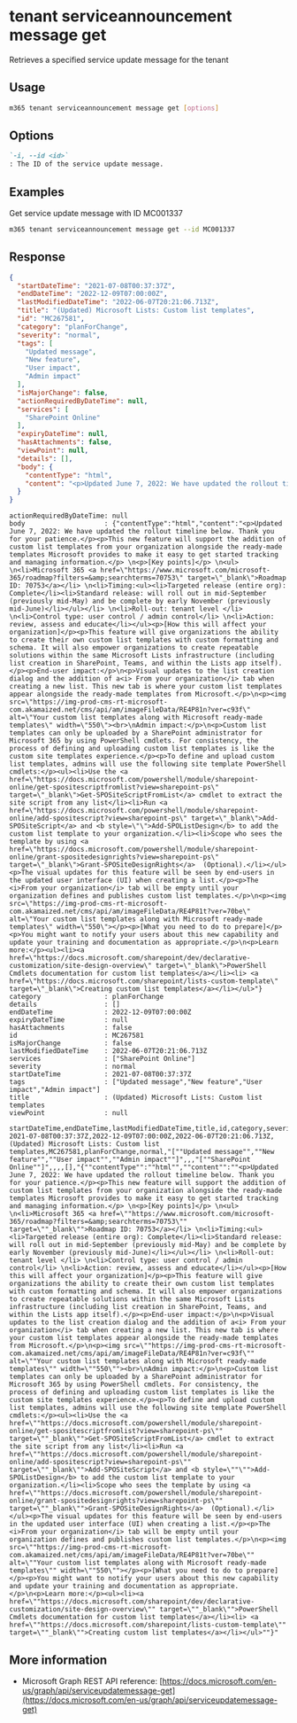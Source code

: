 
# tenant serviceannouncement message get

Retrieves a specified service update message for the tenant

## Usage

```sh
m365 tenant serviceannouncement message get [options]
```

## Options

```md defintion-list
`-i, --id <id>`
: The ID of the service update message.
```

<Global />

## Examples

Get service update message with ID MC001337

```sh
m365 tenant serviceannouncement message get --id MC001337
```

## Response

<Tabs>
  <TabItem value="json" label="JSON">

  ```json
  {
    "startDateTime": "2021-07-08T00:37:37Z",
    "endDateTime": "2022-12-09T07:00:00Z",
    "lastModifiedDateTime": "2022-06-07T20:21:06.713Z",
    "title": "(Updated) Microsoft Lists: Custom list templates",
    "id": "MC267581",
    "category": "planForChange",
    "severity": "normal",
    "tags": [
      "Updated message",
      "New feature",
      "User impact",
      "Admin impact"
    ],
    "isMajorChange": false,
    "actionRequiredByDateTime": null,
    "services": [
      "SharePoint Online"
    ],
    "expiryDateTime": null,
    "hasAttachments": false,
    "viewPoint": null,
    "details": [],
    "body": {
      "contentType": "html",
      "content": "<p>Updated June 7, 2022: We have updated the rollout timeline below. Thank you for your patience.</p><p>This new feature will support the addition of custom list templates from your organization alongside the ready-made templates Microsoft provides to make it easy to get started tracking and managing information.</p> \\\n<p>[Key points]</p> \\\n<ul> \\\n<li>Microsoft 365 <a href=\"https://www.microsoft.com/microsoft-365/roadmap?filters=&amp;searchterms=70753\" target=\"_blank\">Roadmap ID: 70753</a></li> \\\n<li>Timing:<ul><li>Targeted release (entire org): Complete</li><li>Standard release: will roll out in mid-September (previously mid-May) and be complete by early November (previously mid-June)</li></ul></li> \\\n<li>Roll-out: tenant level </li> \\\n<li>Control type: user control / admin control</li> \\\n<li>Action: review, assess and educate</li></ul><p>[How this will affect your organization]</p><p>This feature will give organizations the ability to create their own custom list templates with custom formatting and schema. It will also empower organizations to create repeatable solutions within the same Microsoft Lists infrastructure (including list creation in SharePoint, Teams, and within the Lists app itself).</p><p>End-user impact:</p>\\\n<p>Visual updates to the list creation dialog and the addition of a<i> From your organization</i> tab when creating a new list. This new tab is where your custom list templates appear alongside the ready-made templates from Microsoft.</p>\\\n<p><img src=\"https://img-prod-cms-rt-microsoft-com.akamaized.net/cms/api/am/imageFileData/RE4P81n?ver=c93f\" alt=\"Your custom list templates along with Microsoft ready-made templates\" width=\"550\"><br>\\\nAdmin impact:</p>\\\n<p>Custom list templates can only be uploaded by a SharePoint administrator for Microsoft 365 by using PowerShell cmdlets. For consistency, the process of defining and uploading custom list templates is like the custom site templates experience.</p><p>To define and upload custom list templates, admins will use the following site template PowerShell cmdlets:</p><ul><li>Use the <a href=\"https://docs.microsoft.com/powershell/module/sharepoint-online/get-spositescriptfromlist?view=sharepoint-ps\" target=\"_blank\">Get-SPOSiteScriptFromList</a> cmdlet to extract the site script from any list</li><li>Run <a href=\"https://docs.microsoft.com/powershell/module/sharepoint-online/add-spositescript?view=sharepoint-ps\" target=\"_blank\">Add-SPOSiteScript</a> and <b style=\"\">Add-SPOListDesign</b> to add the custom list template to your organization.</li><li>Scope who sees the template by using <a href=\"https://docs.microsoft.com/powershell/module/sharepoint-online/grant-spositedesignrights?view=sharepoint-ps\" target=\"_blank\">Grant-SPOSiteDesignRights</a>  (Optional).</li></ul><p>The visual updates for this feature will be seen by end-users in the updated user interface (UI) when creating a list.</p><p>The <i>From your organization</i> tab will be empty until your organization defines and publishes custom list templates.</p>\\\n<p><img src=\"https://img-prod-cms-rt-microsoft-com.akamaized.net/cms/api/am/imageFileData/RE4P81t?ver=70be\" alt=\"Your custom list templates along with Microsoft ready-made templates\" width=\"550\"></p><p>[What you need to do to prepare]</p><p>You might want to notify your users about this new capability and update your training and documentation as appropriate.</p>\\\n<p>Learn more:</p><ul><li><a href=\"https://docs.microsoft.com/sharepoint/dev/declarative-customization/site-design-overview\" target=\"_blank\">PowerShell Cmdlets documentation for custom list templates</a></li><li> <a href=\"https://docs.microsoft.com/sharepoint/lists-custom-template\" target=\"_blank\">Creating custom list templates</a></li></ul>"
    }
  }
  ```

  </TabItem>
  <TabItem value="text" label="Text">

  ```text
  actionRequiredByDateTime: null
  body                    : {"contentType":"html","content":"<p>Updated June 7, 2022: We have updated the rollout timeline below. Thank you for your patience.</p><p>This new feature will support the addition of custom list templates from your organization alongside the ready-made templates Microsoft provides to make it easy to get started tracking and managing information.</p> \n<p>[Key points]</p> \n<ul> \n<li>Microsoft 365 <a href=\"https://www.microsoft.com/microsoft-365/roadmap?filters=&amp;searchterms=70753\" target=\"_blank\">Roadmap ID: 70753</a></li> \n<li>Timing:<ul><li>Targeted release (entire org): Complete</li><li>Standard release: will roll out in mid-September (previously mid-May) and be complete by early November (previously mid-June)</li></ul></li> \n<li>Roll-out: tenant level </li> \n<li>Control type: user control / admin control</li> \n<li>Action: review, assess and educate</li></ul><p>[How this will affect your organization]</p><p>This feature will give organizations the ability to create their own custom list templates with custom formatting and schema. It will also empower organizations to create repeatable solutions within the same Microsoft Lists infrastructure (including list creation in SharePoint, Teams, and within the Lists app itself).</p><p>End-user impact:</p>\n<p>Visual updates to the list creation dialog and the addition of a<i> From your organization</i> tab when creating a new list. This new tab is where your custom list templates appear alongside the ready-made templates from Microsoft.</p>\n<p><img src=\"https://img-prod-cms-rt-microsoft-com.akamaized.net/cms/api/am/imageFileData/RE4P81n?ver=c93f\" alt=\"Your custom list templates along with Microsoft ready-made templates\" width=\"550\"><br>\nAdmin impact:</p>\n<p>Custom list templates can only be uploaded by a SharePoint administrator for Microsoft 365 by using PowerShell cmdlets. For consistency, the process of defining and uploading custom list templates is like the custom site templates experience.</p><p>To define and upload custom list templates, admins will use the following site template PowerShell cmdlets:</p><ul><li>Use the <a href=\"https://docs.microsoft.com/powershell/module/sharepoint-online/get-spositescriptfromlist?view=sharepoint-ps\" target=\"_blank\">Get-SPOSiteScriptFromList</a> cmdlet to extract the site script from any list</li><li>Run <a href=\"https://docs.microsoft.com/powershell/module/sharepoint-online/add-spositescript?view=sharepoint-ps\" target=\"_blank\">Add-SPOSiteScript</a> and <b style=\"\">Add-SPOListDesign</b> to add the custom list template to your organization.</li><li>Scope who sees the template by using <a href=\"https://docs.microsoft.com/powershell/module/sharepoint-online/grant-spositedesignrights?view=sharepoint-ps\" target=\"_blank\">Grant-SPOSiteDesignRights</a>  (Optional).</li></ul><p>The visual updates for this feature will be seen by end-users in the updated user interface (UI) when creating a list.</p><p>The <i>From your organization</i> tab will be empty until your organization defines and publishes custom list templates.</p>\n<p><img src=\"https://img-prod-cms-rt-microsoft-com.akamaized.net/cms/api/am/imageFileData/RE4P81t?ver=70be\" alt=\"Your custom list templates along with Microsoft ready-made templates\" width=\"550\"></p><p>[What you need to do to prepare]</p><p>You might want to notify your users about this new capability and update your training and documentation as appropriate.</p>\n<p>Learn more:</p><ul><li><a href=\"https://docs.microsoft.com/sharepoint/dev/declarative-customization/site-design-overview\" target=\"_blank\">PowerShell Cmdlets documentation for custom list templates</a></li><li> <a href=\"https://docs.microsoft.com/sharepoint/lists-custom-template\" target=\"_blank\">Creating custom list templates</a></li></ul>"}
  category                : planForChange
  details                 : []
  endDateTime             : 2022-12-09T07:00:00Z
  expiryDateTime          : null
  hasAttachments          : false
  id                      : MC267581
  isMajorChange           : false
  lastModifiedDateTime    : 2022-06-07T20:21:06.713Z
  services                : ["SharePoint Online"]
  severity                : normal
  startDateTime           : 2021-07-08T00:37:37Z
  tags                    : ["Updated message","New feature","User impact","Admin impact"]
  title                   : (Updated) Microsoft Lists: Custom list templates
  viewPoint               : null
  ```

  </TabItem>
  <TabItem value="csv" label="CSV">

  ```csv
  startDateTime,endDateTime,lastModifiedDateTime,title,id,category,severity,tags,isMajorChange,actionRequiredByDateTime,services,expiryDateTime,hasAttachments,viewPoint,details,body
  2021-07-08T00:37:37Z,2022-12-09T07:00:00Z,2022-06-07T20:21:06.713Z,(Updated) Microsoft Lists: Custom list templates,MC267581,planForChange,normal,"[""Updated message"",""New feature"",""User impact"",""Admin impact""]",,,"[""SharePoint Online""]",,,,[],"{""contentType"":""html"",""content"":""<p>Updated June 7, 2022: We have updated the rollout timeline below. Thank you for your patience.</p><p>This new feature will support the addition of custom list templates from your organization alongside the ready-made templates Microsoft provides to make it easy to get started tracking and managing information.</p> \n<p>[Key points]</p> \n<ul> \n<li>Microsoft 365 <a href=\""https://www.microsoft.com/microsoft-365/roadmap?filters=&amp;searchterms=70753\"" target=\""_blank\"">Roadmap ID: 70753</a></li> \n<li>Timing:<ul><li>Targeted release (entire org): Complete</li><li>Standard release: will roll out in mid-September (previously mid-May) and be complete by early November (previously mid-June)</li></ul></li> \n<li>Roll-out: tenant level </li> \n<li>Control type: user control / admin control</li> \n<li>Action: review, assess and educate</li></ul><p>[How this will affect your organization]</p><p>This feature will give organizations the ability to create their own custom list templates with custom formatting and schema. It will also empower organizations to create repeatable solutions within the same Microsoft Lists infrastructure (including list creation in SharePoint, Teams, and within the Lists app itself).</p><p>End-user impact:</p>\n<p>Visual updates to the list creation dialog and the addition of a<i> From your organization</i> tab when creating a new list. This new tab is where your custom list templates appear alongside the ready-made templates from Microsoft.</p>\n<p><img src=\""https://img-prod-cms-rt-microsoft-com.akamaized.net/cms/api/am/imageFileData/RE4P81n?ver=c93f\"" alt=\""Your custom list templates along with Microsoft ready-made templates\"" width=\""550\""><br>\nAdmin impact:</p>\n<p>Custom list templates can only be uploaded by a SharePoint administrator for Microsoft 365 by using PowerShell cmdlets. For consistency, the process of defining and uploading custom list templates is like the custom site templates experience.</p><p>To define and upload custom list templates, admins will use the following site template PowerShell cmdlets:</p><ul><li>Use the <a href=\""https://docs.microsoft.com/powershell/module/sharepoint-online/get-spositescriptfromlist?view=sharepoint-ps\"" target=\""_blank\"">Get-SPOSiteScriptFromList</a> cmdlet to extract the site script from any list</li><li>Run <a href=\""https://docs.microsoft.com/powershell/module/sharepoint-online/add-spositescript?view=sharepoint-ps\"" target=\""_blank\"">Add-SPOSiteScript</a> and <b style=\""\"">Add-SPOListDesign</b> to add the custom list template to your organization.</li><li>Scope who sees the template by using <a href=\""https://docs.microsoft.com/powershell/module/sharepoint-online/grant-spositedesignrights?view=sharepoint-ps\"" target=\""_blank\"">Grant-SPOSiteDesignRights</a>  (Optional).</li></ul><p>The visual updates for this feature will be seen by end-users in the updated user interface (UI) when creating a list.</p><p>The <i>From your organization</i> tab will be empty until your organization defines and publishes custom list templates.</p>\n<p><img src=\""https://img-prod-cms-rt-microsoft-com.akamaized.net/cms/api/am/imageFileData/RE4P81t?ver=70be\"" alt=\""Your custom list templates along with Microsoft ready-made templates\"" width=\""550\""></p><p>[What you need to do to prepare]</p><p>You might want to notify your users about this new capability and update your training and documentation as appropriate.</p>\n<p>Learn more:</p><ul><li><a href=\""https://docs.microsoft.com/sharepoint/dev/declarative-customization/site-design-overview\"" target=\""_blank\"">PowerShell Cmdlets documentation for custom list templates</a></li><li> <a href=\""https://docs.microsoft.com/sharepoint/lists-custom-template\"" target=\""_blank\"">Creating custom list templates</a></li></ul>""}"
  ```

  </TabItem>
</Tabs>

## More information

- Microsoft Graph REST API reference: [https://docs.microsoft.com/en-us/graph/api/serviceupdatemessage-get](https://docs.microsoft.com/en-us/graph/api/serviceupdatemessage-get)

